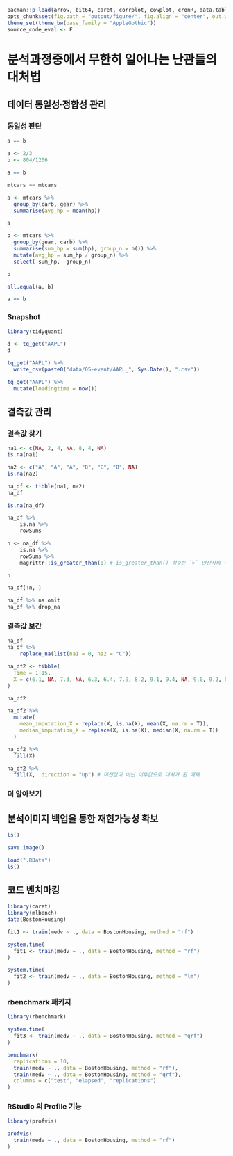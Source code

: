 ```r
pacman::p_load(arrow, bit64, caret, corrplot, cowplot, cronR, data.table, DBI, DT, foreign, fst, ggplot2, jsonlite, knitr, lubridate, magrittr, mlbench, patchwork, plotly, rbenchmark, RSQLite, scales, sessioninfo, tibble, tidyquant, tidyr, tidyverse)
opts_chunk$set(fig.path = "output/figure/", fig.align = "center", out.width = "95%", warning = F, message = F)
theme_set(theme_bw(base_family = "AppleGothic"))
source_code_eval <- F
```

# 분석과정중에서 무한히 일어나는 난관들의 대처법{#event}

## 데이터 동일성∙정합성 관리{#event-1}

### 동일성 판단{#event-1-1}

```r
a == b
```

```r
a <- 2/3
b <- 804/1206
```

```r
a == b
```

```r
mtcars == mtcars
```

```r
a <- mtcars %>% 
  group_by(carb, gear) %>% 
  summarise(avg_hp = mean(hp))

a
```

```r
b <- mtcars %>% 
  group_by(gear, carb) %>% 
  summarise(sum_hp = sum(hp), group_n = n()) %>% 
  mutate(avg_hp = sum_hp / group_n) %>% 
  select(-sum_hp, -group_n)

b
```

```r
all.equal(a, b)
```

```r
a == b
```

### Snapshot{#event-1-2}

```r
library(tidyquant)

d <- tq_get("AAPL")
d
```

```r
tq_get("AAPL") %>% 
  write_csv(paste0("data/05-event/AAPL_", Sys.Date(), ".csv"))
```

```r
tq_get("AAPL") %>% 
  mutate(loadingtime = now())
```

## 결측값 관리{#event-2}

### 결측값 찾기{#event-2-1}

```r
na1 <- c(NA, 2, 4, NA, 8, 4, NA)
is.na(na1)

na2 <- c("A", "A", "A", "B", "B", "B", NA)
is.na(na2)
```

```r
na_df <- tibble(na1, na2)
na_df

is.na(na_df)
```

```r
na_df %>% 
	is.na %>% 
	rowSums
```

```r
n <- na_df %>% 
	is.na %>% 
	rowSums %>% 
	magrittr::is_greater_than(0) # is_greater_than() 함수는 `>` 연산자의 수행을 대신하는 magrittr 패키지의 함수이다.

n
```

```r
na_df[!n, ]
```

```r
na_df %>% na.omit
na_df %>% drop_na
```

### 결측값 보간{#event-2-2}

```r
na_df
na_df %>% 
	replace_na(list(na1 = 0, na2 = "C"))
```

```r
na_df2 <- tibble(
  Time = 1:15, 
  X = c(6.1, NA, 7.3, NA, 6.3, 6.4, 7.9, 8.2, 9.1, 9.4, NA, 9.0, 9.2, 8.9, 9.2)
)

na_df2
```

```r
na_df2 %>%
  mutate(
    mean_imputation_X = replace(X, is.na(X), mean(X, na.rm = T)),
    median_imputation_X = replace(X, is.na(X), median(X, na.rm = T))
  )

```

```r
na_df2 %>% 
  fill(X)
```

```r
na_df2 %>% 
  fill(X, .direction = "up") # 이전값이 아닌 이후값으로 대치가 된 예제
```

### 더 알아보기{-}

## 분석이미지 백업을 통한 재현가능성 확보{#event-3}

```r
ls()
```

```r
save.image()
```

```r
load(".RData")
ls()
```

## 코드 벤치마킹{#event-5}

```r
library(caret)
library(mlbench)
data(BostonHousing)

fit1 <- train(medv ~ ., data = BostonHousing, method = "rf")
```

```r
system.time(
  fit1 <- train(medv ~ ., data = BostonHousing, method = "rf")
)
```

```r
system.time(
  fit2 <- train(medv ~ ., data = BostonHousing, method = "lm")
)
```

### rbenchmark 패키지{#event-5-1}

```r
library(rbenchmark)
```

```r
system.time(
  fit3 <- train(medv ~ ., data = BostonHousing, method = "qrf")
)
```

```r
benchmark(
  replications = 10,
  train(medv ~ ., data = BostonHousing, method = "rf"),
  train(medv ~ ., data = BostonHousing, method = "qrf"), 
  columns = c("test", "elapsed", "replications")
)
```

### RStudio 의 Profile 기능{#event-5-2}

```r
library(profvis)

profvis(
  train(medv ~ ., data = BostonHousing, method = "rf")
)
```